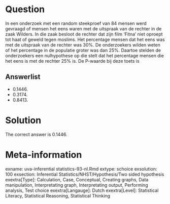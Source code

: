 Question
========

In een onderzoek met een random steekproef van 84 mensen werd gevraagd of mensen het eens waren met de uitspraak van de rechter in de zaak Wilders. In die zaak besloot de rechter dat zijn film 'Fitna' niet oproept tot haat of geweld tegen moslims. Het percentage mensen dat het eens was met de uitspraak van de rechter was 30%. De onderzoekers wilden weten of het percentage in de populatie groter was dan 25%. Daartoe stelden de onderzoekers een nulhypothese op die stelt dat het percentage mensen die het eens is met de rechter 25% is. De P-waarde bij deze toets is 

Answerlist
----------
* 0.1446.
* 0.3174.
* 0.8413.

Solution
========

The correct answer is  0.1446. 

Meta-information
================
exname: uva-inferential statistics-93-nl.Rmd 
extype: schoice 
exsolution: 100 
exsection: Inferential Statistics/NHST/Hypothesis/Two sided hypothesis
exextra[Type]: Calculation, Case, Conceptual, Creating graphs, Data manipulation, Interpretating graph, Interpretating output, Performing analysis, Test choice 
exextra[Langauge]: Dutch 
exextra[Level]: Statistical Literacy, Statistical Reasoning, Statistical Thinking 
